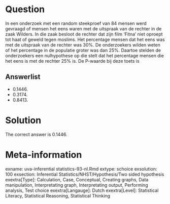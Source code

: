 Question
========

In een onderzoek met een random steekproef van 84 mensen werd gevraagd of mensen het eens waren met de uitspraak van de rechter in de zaak Wilders. In die zaak besloot de rechter dat zijn film 'Fitna' niet oproept tot haat of geweld tegen moslims. Het percentage mensen dat het eens was met de uitspraak van de rechter was 30%. De onderzoekers wilden weten of het percentage in de populatie groter was dan 25%. Daartoe stelden de onderzoekers een nulhypothese op die stelt dat het percentage mensen die het eens is met de rechter 25% is. De P-waarde bij deze toets is 

Answerlist
----------
* 0.1446.
* 0.3174.
* 0.8413.

Solution
========

The correct answer is  0.1446. 

Meta-information
================
exname: uva-inferential statistics-93-nl.Rmd 
extype: schoice 
exsolution: 100 
exsection: Inferential Statistics/NHST/Hypothesis/Two sided hypothesis
exextra[Type]: Calculation, Case, Conceptual, Creating graphs, Data manipulation, Interpretating graph, Interpretating output, Performing analysis, Test choice 
exextra[Langauge]: Dutch 
exextra[Level]: Statistical Literacy, Statistical Reasoning, Statistical Thinking 
